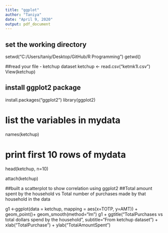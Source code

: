 ---
title: "ggplot"
author: "Taniya"
date: "April 9, 2020"
output: pdf_document
---

## set the working directory
setwd("C:/Users/taniy/Desktop/GitHub/R Programming")
getwd()

##read your file - ketchup dataset 
ketchup <- read.csv("ketmk1l.csv")
View(ketchup)

## install ggplot2 package
install.packages("ggplot2")
library(ggplot2)

# list the variables in mydata
names(ketchup)

# print first 10 rows of mydata
head(ketchup, n=10)

attach(ketchup)

##built a scatterplot to show correlation using ggplot2 
##Total amount spent by the household vs Total number of purchases made by that household in the data

g1 <-ggplot(data = ketchup, mapping = aes(x=TOTP, y=AMT)) + geom_point()+ geom_smooth(method="lm")
g1 + ggtitle("TotalPurchases vs total dollars spend by the household", subtitle="From ketchup dataset") + xlab("TotalPurchase") + ylab("TotalAmountSpent")